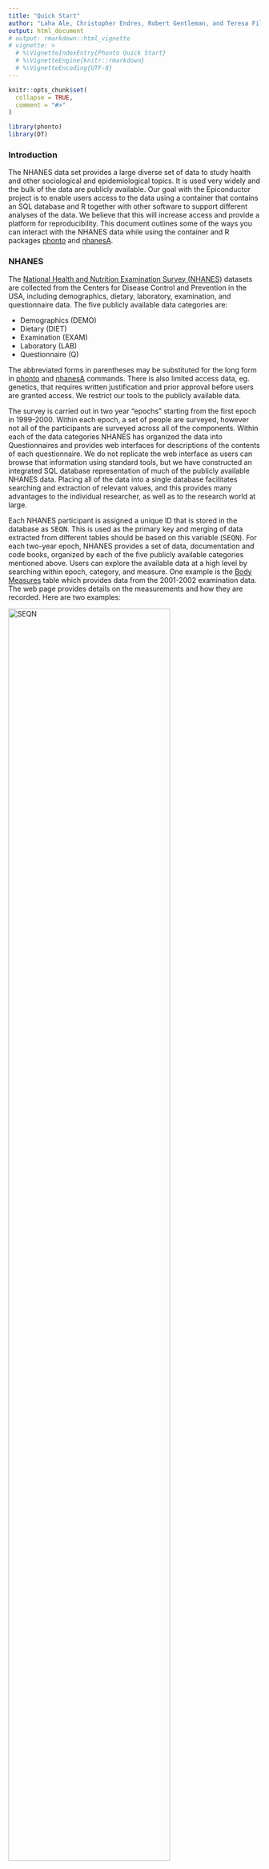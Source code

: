 ```yaml
---
title: "Quick Start"
author: "Laha Ale, Christopher Endres, Robert Gentleman, and Teresa Filshstein-Sonmez"
output: html_document
# output: rmarkdown::html_vignette
# vignette: >
  # %\VignetteIndexEntry{Phonto Quick Start}
  # %\VignetteEngine{knitr::rmarkdown}
  # %\VignetteEncoding{UTF-8}
---
```


```r
knitr::opts_chunk$set(
  collapse = TRUE,
  comment = "#>"
)
```

```r
library(phonto)
library(DT)
```
### Introduction
  The NHANES data set provides a large diverse set of data to study health and other sociological and epidemiological topics.  It is used very widely and the bulk of the data are publicly available.  Our goal with the Epiconductor project is to enable users access to the data using a container that contains an SQL database and R together with other software to support different analyses of the data.  We believe that this will increase access and provide a platform for reproducibility.  This document outlines some of the ways you can interact with the NHANES data while using the container and R packages [phonto](https://github.com/ccb-hms/phonto/tree/main/vignettes) and [nhanesA](https://cran.r-project.org/web/packages/nhanesA/index.html).

### NHANES 

The [National Health and Nutrition Examination Survey (NHANES)](https://www.cdc.gov/nchs/nhanes/index.htm) datasets are collected from the Centers for Disease Control and Prevention in the USA, including demographics, dietary, laboratory, examination, and questionnaire data. The five publicly available data categories are:  

  - Demographics (DEMO)
  - Dietary (DIET)
  - Examination (EXAM)
  - Laboratory (LAB)
  - Questionnaire (Q)

The abbreviated forms in parentheses may be substituted for the long form in [phonto](https://github.com/ccb-hms/phonto/tree/main/vignettes) and [nhanesA](https://cran.r-project.org/web/packages/nhanesA/index.html) commands. There is also limited access data, eg. genetics, that requires written justification and prior approval before users are granted access. We restrict our tools to the publicly available data.

The survey is carried out in two year "epochs" starting from the first epoch in 1999-2000. Within each epoch, a set of people are surveyed, however not all of the participants are surveyed across all of the components. Within each of the data categories NHANES has organized the data into Questionnaires and provides web interfaces for descriptions of the contents of each questionnaire.  We do not replicate the web interface as users can browse that information using standard tools, but we have constructed an integrated SQL database representation of much of the publicly available NHANES data.  Placing all of the data into a single database facilitates searching and extraction of relevant values, and this provides many advantages to the individual researcher, as well as to the research world at large.

Each NHANES participant is assigned a unique ID that is stored in the database as <tt>SEQN</tt>. This is used as the primary key and merging of data extracted from different tables should be based on this variable (<tt>SEQN</tt>). 
For each two-year epoch, NHANES provides a set of data, documentation and code books, organized by each of the five publicly available categories mentioned above.  Users can explore the available data at a high level by searching within epoch, category, and measure. One example is the [Body Measures](https://wwwn.cdc.gov/nchs/nhanes/2001-2002/BMX_B.htm) table which provides data from the 2001-2002 examination data. The web page provides details on the measurements and how they are recorded.
Here are two examples:  

![SEQN](seqn.png){width=80%}
![weight](weight.png){width=80%}


There are many ways to access and utilize the NHANES data. Users familiar with SQL can connect and explore the data with database client tools such as HeidiSQL and DataGrip, or other programming languages such as R or Python either through tools that support database connections, or as we do in the [phonto package](https://github.com/ccb-hms/phonto/tree/main/vignettes), through custom built wrappers.

Others may use [web-based tools](https://www.cdc.gov/nchs/nhanes/index.htm) provided by the CDC for investigating the data and metadata. In addition there are two existing R packages called [nhanesA](https://cran.r-project.org/web/packages/nhanesA/index.html) (Endres) and [RNHANES](https://cran.r-project.org/web/packages/RNHANES/index.html) (Susman). While most of the data collected can easily be downloaded from the CDC website, accessing the data in that way can be problematic and error prone and makes sharing and reproducibility more challenging due to the lack of versioning and the potential for changes in either the data or the infrastructure over time.  By capturing all components into containers we can aid reproducibility by versioning the containers and by keeping copies of each version for subsequent use.

The [nhanesA](https://cran.r-project.org/web/packages/nhanesA/index.html) package provides a set of tools to search and download the NHANES data and metadata, making the data more accessible to user. However, one drawback is that the tool must access the NHANES website every time the user calls the R function, which leads slow getting of the data and raises errors occasionally due to network issues.

In the spirit of producing more easily reproduced and shared analyses we have created a SQL database in a Docker (cite Docker) container that contains most of the currently available NHANES data. Around that SQL database we have constructed a number of R packages and other tools that help scientists analyze the data. Since all of the code and data are under version control, anyone can obtain the same version of the data and code and produce identical results.  


### 1. Quick check NHANES data

We can efficiently access NHANES data using the `phonto::nhanes...` set of functions, which are implemented at the SQL level. By simply knowing the name of the data file or table, one can very quickly and efficiently obtain basic information, e.g. column names, dimensions, etc. 

Let's take a body measure table as an example, (<tt>BMX_I</tt>).

- show column names of an NHANES table. 

```r
nhanesColnames("BMX_I")
```

- show number of rows/columns and dimension of an NHANES table
```r
nhanesNrow("BMX_I")
nhanesNcol("BMX_I")
nhanesDim("BMX_I")
```

- First/Last records of an NHANES table

```r
nhanesHead("BMX_I")
nhanesTail("BMX_I")
```

----

### 2. Searching the NHANES database


Comprehensive lists of NHANES variables are maintained for each data group. For example, the demographics variables are available at https://wwwn.cdc.gov/nchs/nhanes/search/variablelist.aspx?Component=Demographics. This section provide descriptions with examples of functions designed to facilitate searching the NHANES database.

----
  
#### 2.1 nhanesSearchTableNames
  

This function lets users search for tables in the database by the table name, which can be either the short names used by NHANES or the 
longer descriptive names.  For our Dockerized container no restricted data can be accessed (i.e. the RDC tables are excluded) and the `includerdc` option is not supported.

For example, we can search the blood pressure related tables by the following code. We choose "BPX" as the parameters based on the CDC table name conventions. The users can pass more sophistic search patterns according "LIKE string" in sql Server, more details can be found [here](https://learn.microsoft.com/en-us/sql/t-sql/language-elements/like-transact-sql?view=sql-server-ver16).

```r
res = nhanesSearchTableNames("BPX", details=TRUE)
datatable(res)
```
##FIXME: we need to rationalize this to not use long descriptive names in public
In the research data frame, Questionnaire present CDC tables, and TableName present long descriptive names which hold the data across the years.


In the code chunk below we exploit the fact that the data are stored in a SQLServer database. We can provide access to some of the special functions within that database for matching strings. In the example below the string "BPX[_]" string is passed to the database engine directly.  This string matches only tables containing the string "BPX_"; therefore, the table named "BPXO_J" will not match the search string. We note that the table named "BPX" also has no underscore and it also will not match. Readers familiar with regular expressions may want to explore on-line documentation for SQL Server that helps them identify ways of creating more specialized search expressions.
```r
res = nhanesSearchTableNames("BPX[_]", details=TRUE)
datatable(res)
```

----  

#### 2.2 nhanesSearch
  
  ##FIXME: somehow we need to figure out a search strategy that puts some of the output into an HTML page, or a searchable datatable
  ##FIXME (TJFS): I am not sure what you mean by this
  
 One of the main challenges in using the NHANES data set is finding the tables that contain the data you want to analyze. The `nhanesSearch` function allows the investigator to input search terms, match against the comprehensive variable descriptions, and retrieve the list of matching variables. In this section we outline some of the basic methods you can use to do the searching. The returned value can be put into a searchable data table that you can use to further filter, sort and search for specific variables. 
 
----

#### 2.3 Searching for Variables
 One of the main challenges in using the NHANES data set is finding the tables that contain 
 the data you want to analyze.  In this section we outline some of the basic methods you can use to do the searching. The returned value can be put into a searchable data table that you can use to further filter, sort and search for specific variables.


```r
# nhanesSearch use examples
#
# Search on the word bladder, restrict to the 2001-2008 surveys, 
# print out 50 characters of the variable description
bl = nhanesSearch("bladder", ystart=2001, ystop=2008, nchar=50)
dim(bl)
#
# Search on "urin" (will match urine, urinary, etc), from 1999-2010, return table names only
urin = nhanesSearch("urin", ignore.case=TRUE, ystop=2010, namesonly=TRUE)
dim(urin)
#
# Search on "urin", exclude "during", search surveys from 1999-2010, return table names only
urinsm = nhanesSearch("urin", exclude_terms="during", ignore.case=TRUE, ystop=2010, namesonly=TRUE)
dim(urinsm)
#
# Restrict search to 'EXAM' and 'LAB' data groups. Explicitly list matching and exclude terms, leave ignore.case set to default value of FALSE. Search surveys from 2009 to present.
urinrest = nhanesSearch(c("urin", "Urin"), exclude_terms=c("During", "eaten during", "do during"), data_group=c('EXAM', 'LAB'), ystart=2009)
dim(urinrest)
#
# Search on "tooth" or "teeth", all years
teeth = nhanesSearch(c("tooth", "teeth"), ignore.case=TRUE)
dim(teeth)
#
# Search for variables where the variable description begins with "Tooth"
sttooth = nhanesSearch("^Tooth")
dim(sttooth)
datatable(sttooth)
```


#### 2.4 nhanesSearchVarName

Now suppose we wanted to find variables names that contain information about (low density lipoproteins).  To do that one can first use the `nhanesSearch` function to retrieve a master list of any and all questions matching this search term in it's *Description*. One can then use the output of this search to identify variable names of interest. The variable name can then be searched for using the `nhanesSearchVarName` function.  In the code below we find a variable names corresponding to LDLs and then find all the tables that contain a variable with that name.

```r
s1 = nhanesSearch("LDL")
##from this one can obtain Variable names
s1[1,c(2:3)]
LDLTabs = nhanesSearchVarName('LBDLDL')
datatable(LDLTabs)
```

### 3 nhanesCodebook

Information about each variable is stored in the NHANES code book. To access the NHANES code book one can use the `nhanesCodebook` function. The function returns a list of length 5 that provides pertinent information about the variable. The first four elements provide basic descriptor information, i.e. `Variable` is the variable name, `Description` is the actual text of the question (or a description of the lab value), `Target` tells you which participants were eligible to be asked and `SasLabel` is the variable label.
The 5th element, the `Codebook`, is a data frame providing information about the structure of the variable, such as which values the variable can take on. When you want to combine variables across study years you will need to be careful to ensure that the `Codebooks` are compatible.  NHANES has changed variables, added or removed possible answers, and done many other things as the questionnaires have evolved.  It is **not safe** to assume that an identical variable name will have an identical interpretation.
 
```r
  cb1 = nhanesCodebook(nh_table = LDLTabs[1,2], colname = LDLTabs[1,1]) ## argument names are confusing, if its easy enough lets make them consistent with the columns names from nhanesSearchVarname() 
  cb1
```
  The alert reader will have noticed the column labeled Cumulative.  The values in this column are provided by NHANES and can be used to check whether the data extraction you carried out aligns with their reported values.  The column labeled SkipToItem will be non-missing if there was some complex logic in how the survey was performed. In some cases a set of questions will be skipped for a subset of the participants, depending on their answer to the *current* question.  For example, if the current question was ``Have you ever been told by your doctor you have Diabetes?``, and then there say 10 follow-up questions asking about symptoms, someone who answered ``No`` would not want to answer those questions, and so the interviewer will skip over them, to the next relevant question for anyone who says ``No``. This makes for a good survey experience for the participants but it also makes the data analysis a bit messier.  The analyst will have to examine all the questions that can be skipped and assess how to deal with the values recorded.
  While we are on the subject of messy data, the `Target` information can also introduce structured missingness into your data. Some questions are only relevant to certain age groups, and in those cases the `Target` field will indicate who is going to be asked. Everyone outside of the `Target` range will have a missing value for that question.

### 4. Data manipulations

#### 4.1 unionQuery()

The `unionQuery()` function is designed to aggregate data across the years for a fixed Questionnaire. Thus we are assuming all the inputs have essentially the same columns and that all variables are measuring the same concept across years. This function then aggregates by appending rows and returns the results as a data frame. If there are columns that are unique to one (or a few) questionnaires then these will be filled in as NA in any questionnaires that don't have that column.  Currently this function does not check the code books for consistency of inputs across years; analysts will need to do that for themselves. 

For an example of how to utilize this function, we use the blood pressure tables BPX, BPX_B,...BPX_J from years 1999-2000 to 2017-2018. User can aggregate some or all of the data contained in relevant tables.  Note: we are showing this example for illustrative purposes and have not carefully checking the code book. We encourage you to take the time to always ensure that code book entries are compatible.

```r
tablenames = nhanesSearchTableNames('BPX[_]')

blood_df <- unionQuery(tablenames,cols =c("BPXDI1","BPXDI2","BPXSY1","BPXSY2"))
DT::datatable(blood_df[1:400,])
```

#### 4.2 jointQuery()
The `jointQuery()` function, table list of table name and a set of column names, it merges the researched results and returns the results as a data frame. The data are joined using SEQN which is the unique identifier for individuals.

The example below is much more complex than our previous examples, but it is also a more realistic query example. We are collecting data across 4 tables, DEMO, BPQ, HDL and TRIGLY. And also across data collection epochs I and J.  We first construct our query string, note that it is important that every table appears twice, once with an **_I** and once with an **_J**. In addition the variables being selected must be the same for each epoch and each table.

```r
cols = list(DEMO_I=c("RIDAGEYR","RIAGENDR","RIDRETH1","DMDEDUC2","years"),
                     DEMO_J=c("RIDAGEYR","RIAGENDR","RIDRETH1","DMDEDUC2","years"),
                     BPQ_I=c('BPQ050A','BPQ020'),BPQ_J=c('BPQ050A','BPQ020'),
                     HDL_I=c("LBDHDD"),HDL_J=c("LBDHDD"), TRIGLY_I=c("LBXTR","LBDLDL"),
            TRIGLY_J=c("LBXTR","LBDLDL"))
data <- jointQuery(cols)
tdata = data[1:100,]
datatable(tdata)
```



### 5. PHESANT-like process

The NHANES project provides thousands of phenotypes and exposures. Navigating these can be very challenging and we are in the process of developing tools that will aid users in navigating the data quickly and reliably. Developing tools that can better help analysts navigate data at this scale is important.  We are patterning our efforts on those that were developed for the UK Biobank (Bycroft et al. 2018) and specifically the PHESANT (Millard et al. 2017) package.  

We can run a PHESANT-like process to convert each column into data types. It also provides the ratio of unique values (`r_unique`), the proportion of zeros (`r_zeros`), and the ratio of NAs (`r_NAs`), which is calculated by the number of unique values, zeros, and NAs divided by total records. The categorical data types (ordered or unordered) are represented by integers, and we categorize them as multilevel. For example, education (DMDEDUC2) is labeled as Multilevel(7) which means it has 7 levels. Information on whether or not the levels are ordered would have to be obtain from the on-line NHANES documentation.


```r
phs_dat = phesant(data)
data = phs_dat$data
DT::datatable(phs_dat$phs_res)
categoricalVars = rownames(phs_dat$phs_res)[grep("^Multilevel", phs_dat$phs_res$types)]
categoricalVars
```


### 6.Setup factor levels for categorical variables

In the raw NHANES data stored in the database all categorical variables are represented as integers.  In order to make use of these for analysis you will need to transform them into factors in R.  

Categorical variables are presented with integers as shown below.

```r
data[,c('RIAGENDR', 'RIDRETH1','DMDEDUC2')] |> head() |> knitr::kable()
```
And the real factor levels for year 2003-2004 can be found in [the codebook]() as shown below.
![gender](gender.png)
![enthinicity](ethinicity.png)
![education](edu.png)



The real factor levels can be set with `nhanesTranslate()` function. This function uses
the data in the NHANES Codebook for a given variable and uses that to translate categorical variables from their integer codes into the appropriate levels.
##FIXME: need to figure out if these are always coming back as character vectors - which seems best, and those can then be transformed into factors (ordered if desired).  Compare our implementation to that of nhanesA

```r
##now we can translate the variables that need to be translated
t1 = nhanesTranslate("DEMO_J",c("RIDAGEYR","RIAGENDR","RIDRETH1","DMDEDUC2","years"),data=data)
datatable(t1[1:100,c('SEQN','RIDAGEYR','RIAGENDR', 'RIDRETH1')] )
```

##FIXME: Laha - somewhere you should have an explicit definition of what is in the code - what makes something continuous - what makes it discrete, what makes it ordered? In the first pass, all the categorical values are discrete integers - that does not make them ordered - you have to look at the actual levels - and we need to explain how our users will do that.


##FIXME - the more I think about it, we should only report a factor, if the column has been transformed into an R factor, and then you can get from that whether it is ordered or unordered.  When you get a column with integer values only (and less than whatever the PHESANT cut-off is, then call them "categorical" - let's reserve the label "factor" for R factors.

Currently, we are doing as the following flow chat, but both the ordered and unordered are considered as multilevel.
![PHESANT flow chat](phesant_like.png){width=80%}

